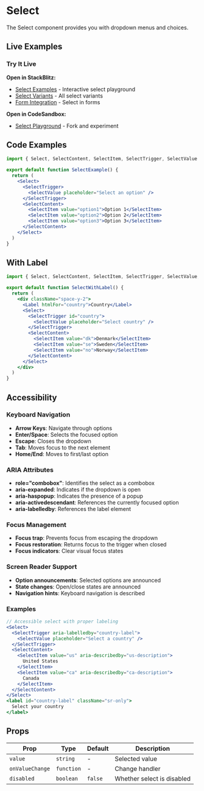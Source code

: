 
# Select

The Select component provides you with dropdown menus and choices.

## Live Examples

<StorybookEmbed story="components-form-select--default" />

<StorybookEmbed story="components-form-select--variants" />

<StorybookEmbed story="components-form-select--form-example" />

### Try It Live

**Open in StackBlitz:**
- [Select Examples](https://stackblitz.com/edit/nostromo-ui-select?file=src/App.tsx) - Interactive select playground
- [Select Variants](https://stackblitz.com/edit/nostromo-ui-select-variants?file=src/App.tsx) - All select variants
- [Form Integration](https://stackblitz.com/edit/nostromo-ui-select-form?file=src/App.tsx) - Select in forms

**Open in CodeSandbox:**
- [Select Playground](https://codesandbox.io/s/nostromo-ui-select-xyz123) - Fork and experiment

## Code Examples

```jsx
import { Select, SelectContent, SelectItem, SelectTrigger, SelectValue } from '@nostromo/ui-core'

export default function SelectExample() {
  return (
    <Select>
      <SelectTrigger>
        <SelectValue placeholder="Select an option" />
      </SelectTrigger>
      <SelectContent>
        <SelectItem value="option1">Option 1</SelectItem>
        <SelectItem value="option2">Option 2</SelectItem>
        <SelectItem value="option3">Option 3</SelectItem>
      </SelectContent>
    </Select>
  )
}
```

## With Label

```jsx
import { Select, SelectContent, SelectItem, SelectTrigger, SelectValue, Label } from '@nostromo/ui-core'

export default function SelectWithLabel() {
  return (
    <div className="space-y-2">
      <Label htmlFor="country">Country</Label>
      <Select>
        <SelectTrigger id="country">
          <SelectValue placeholder="Select country" />
        </SelectTrigger>
        <SelectContent>
          <SelectItem value="dk">Denmark</SelectItem>
          <SelectItem value="se">Sweden</SelectItem>
          <SelectItem value="no">Norway</SelectItem>
        </SelectContent>
      </Select>
    </div>
  )
}
```

## Accessibility

### Keyboard Navigation
- **Arrow Keys**: Navigate through options
- **Enter/Space**: Selects the focused option
- **Escape**: Closes the dropdown
- **Tab**: Moves focus to the next element
- **Home/End**: Moves to first/last option

### ARIA Attributes
- **role="combobox"**: Identifies the select as a combobox
- **aria-expanded**: Indicates if the dropdown is open
- **aria-haspopup**: Indicates the presence of a popup
- **aria-activedescendant**: References the currently focused option
- **aria-labelledby**: References the label element

### Focus Management
- **Focus trap**: Prevents focus from escaping the dropdown
- **Focus restoration**: Returns focus to the trigger when closed
- **Focus indicators**: Clear visual focus states

### Screen Reader Support
- **Option announcements**: Selected options are announced
- **State changes**: Open/close states are announced
- **Navigation hints**: Keyboard navigation is described

### Examples
```jsx
// Accessible select with proper labeling
<Select>
  <SelectTrigger aria-labelledby="country-label">
    <SelectValue placeholder="Select a country" />
  </SelectTrigger>
  <SelectContent>
    <SelectItem value="us" aria-describedby="us-description">
      United States
    </SelectItem>
    <SelectItem value="ca" aria-describedby="ca-description">
      Canada
    </SelectItem>
  </SelectContent>
</Select>
<label id="country-label" className="sr-only">
  Select your country
</label>
```

## Props

| Prop | Type | Default | Description |
|------|------|---------|-------------|
| `value` | `string` | - | Selected value |
| `onValueChange` | `function` | - | Change handler |
| `disabled` | `boolean` | `false` | Whether select is disabled |

